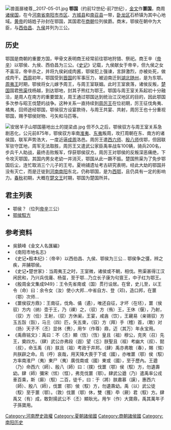 [[File:兽面扉棱尊,_2017-05-01.jpg|thumb]]
'''鄂国'''（约前12世纪-前7世纪），[[金文|金文]]作'''噩国'''，商周[[诸侯国|诸侯国]]，在今[[河南省|河南省]][[南阳市|南阳市市区]]、[[方城县|方城县]]和[[南召县|南召县]]一带，[[卧龙区|卧龙区]]石桥镇为其中心地域。[[黄帝|黄帝]]的姞姓子孙封在鄂国，其国君在[[商朝|商朝]]位列侯爵。商末，鄂侯在朝中为大臣，与[[西伯昌|西伯昌]]、[[九侯|九侯]]并列为三公。

==历史==
鄂国是商朝的重要方国，甲骨文表明商王经常前往鄂地狩猎、祭祀。商王辛（[[帝辛|帝辛]]）以鄂侯、九侯、西伯昌为三公。《[[史记|史记]]》记载，九侯献女于帝辛，但九侯之女不喜淫，帝辛杀之，并将九侯剁成肉酱，鄂侯犯上强谏，言辞激烈，亦被处死，做成肉干。[[西周|西周]]初年，鄂国受到[[晋国|晋国]]的军事压力，被迫南迁到[[湖北|湖北]][[随州|随州]]，是为东鄂。[[周夷王|周夷王]]时期，鄂侯将女儿嫁予周王，与周王室联姻。此时王室衰落，诸侯反叛，[[楚国|楚国]]国君[[熊渠|熊渠]]伐杨越，到达鄂地，封其子熊红为鄂王。鄂国与周王室关系起初十分融洽，是周人在南方的重要盟友，周王通过鄂国达到统治江汉地区的目的，因此鄂国多次参与昭王伐楚的战争。这种关系一直持续到[[周厉王|周厉王]]在位初期，厉王征伐角夷、橘夷，回师途经鄂国，鄂侯驭方设宴款待，与周王共宴、共射，周厉王也十分重视鄂国，赐予鄂侯财物、弓矢和马匹等。

[[File:安居羊子山鄂国墓地出土的提梁㔽.jpg|thumb]]
但不久之后，鄂侯驭方与周王室关系急剧恶化，公元前875年，鄂侯驭方率南[[淮夷|淮夷]]、[[东夷|东夷]]叛周，攻打周朝在东、南方的诸侯国，联军声势浩大，一度近逼[[成周|成周]]洛邑。周厉王遣[[西六师|西六师]]、[[殷八师|殷八师]]伐鄂，但因联军驻守匡地，周军无法取胜，周厉王又遣武公家臣禹率战车100辆，骑兵200名，步兵千人助战，最终击败叛军，俘获鄂侯驭方。周厉王对鄂侯的反叛深恶痛绝，下令攻灭鄂国，其国内男女老幼一并消灭，鄂国从此一蹶不振。楚国熊渠为了免步鄂国后尘，连忙取消三个儿子的王号。夏响铺遗址考古研究表明，经此大劫的鄂国并没有灭亡，而是迁徙到[[河南|河南]][[南阳|南阳]]东北，仍称鄂国，是为[[西鄂县|西鄂]]，且仍具有一定的影响力。[[春秋|春秋]]初期，大概在[[楚文王|楚文王]]时期，鄂国为楚国所并。

== 君主列表 ==
* 鄂侯？（位列[[帝辛|帝辛]]三公）
* [[鄂侯馭方|鄂侯馭方]]

== 参考资料 ==
* 吳鎮峰《金文人名匯編》
* 《南阳市地名志》
* 《史记•殷本纪》：（帝辛）以西伯昌、九侯、鄂侯为三公… 鄂侯争之彊，辨之疾，并脯鄂侯。
* 《史记•楚世家》：当周夷王之时，王室微，诸侯或不朝，相伐。熊渠甚得江汉闲民和，乃兴兵伐庸、杨虿，至于鄂…乃立长子康为句亶王，中子红为鄂王。
* 《殷周金文集成949》：王令先省南或（国）贯行设居。在曾，史儿至，以王令（命）曰：余令女（汝）使小大邦…中省自方、登（邓)，造口邦，在噩（鄂）次师…
* 《噩侯驭方鼎》：王南征，伐角、僪（遹），唯还自征，才坏（在坯），噩（侯驭）方内（纳）壶于王，乃（祼）之，（驭）方（侑）王，王休（偃），乃射，（驭）方（佮）王射，（驭）方休阑，王宴，咸酓（饮），王寴易（亲锡驭）方玉五嗀（瑴），马亖（四）匹，矢五束，（驭）方（拜）手（稽）首，（敢）对（扬）天子不（丕）显休（赉），用乍（作尊）鼎，迈（其万）年永宝用。
* 《禹鼎铭文》：禹曰：不（丕）顯（恆）（恆）皇且（祖）穆公，克夾（召）先王，奠四方。（肆）武公亦弗段（遐）望（忘）朕聖且（祖）考幽大（叔）、懿（叔），命玉禹（肖）朕且（祖）考政于井邦。（肆）禹亦弗敢（春），賜（惕）共朕辟之命。烏（呼）哀哉，用天降大喪于下或（國），亦唯噩（鄂）侯（馭）方率南淮尸（夷）東尸（夷）廣伐南或（國）東或（國），至于歷內。王遒（乃）命西六（師）、殷八（師）曰：（撲）伐噩（鄂）侯（馭）方，勿遺壽幼。肆（師）彌宋（怵）（恇），弗克伐噩（鄂）。肆武公遒（乃）遣禹率公戎車百乘，斯（廝）（馭）二百，徒千，曰：于（將）朕肅慕（謨），惠西六（師）、殷八（師），伐噩（鄂）侯（馭）方，勿遺壽幼。禹（以）武公徒（馭）至于噩（鄂）。（敦）伐噩（鄂）休，雙（獲）氒（厥）君（馭）方。肆禹又（有）成，敢對揚武公不（丕）顯耿光。用乍（作）大寶鼎，禹其萬年子子孫寶用。
{{河南省先秦列國}}
{{已废的南阳市古代行政区划}}
[[Category:河南歷史政權|Category:河南歷史政權]]
[[Category:夏朝諸侯國|Category:夏朝諸侯國]]
[[Category:商朝諸侯國|Category:商朝諸侯國]]
[[Category:南阳历史|Category:南阳历史]]